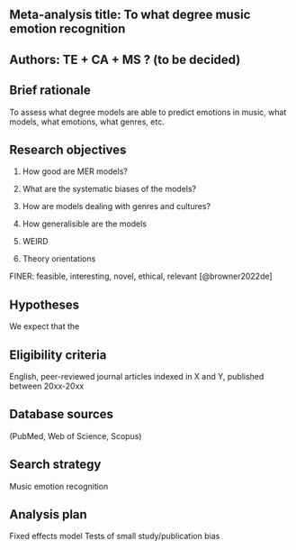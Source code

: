 ## Meta-analysis title: To what degree music emotion recognition 

## Authors: TE + CA + MS ? (to be decided)

## Brief rationale

To assess what degree models are able to predict emotions in music, what models, what emotions, what genres, etc.

## Research objectives

1. How good are MER models?

2. What are the systematic biases of the models?

3. How are models dealing with genres and cultures? 

4. How generalisible are the models

5. WEIRD

6. Theory orientations


FINER: feasible, interesting, novel, ethical, relevant [@browner2022de]

## Hypotheses 
We expect that the 
                                                                                               
## Eligibility criteria
English, peer-reviewed journal articles indexed in X and Y, published between 20xx-20xx

## Database sources

(PubMed, Web of Science, Scopus)                                                                  

## Search strategy
Music emotion recognition

## Analysis plan

Fixed effects model
Tests of small study/publication bias


